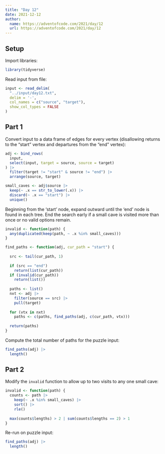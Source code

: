 ```yaml
---
title: "Day 12"
date: 2021-12-12
author:
  name: https://adventofcode.com/2021/day/12
  url: https://adventofcode.com/2021/day/12
---
```


## Setup

Import libraries:

```r

library(tidyverse)

```

Read input from file:

```r

input <- read_delim(
  "../input/day12.txt", 
  delim = '-', 
  col_names = c("source", "target"),
  show_col_types = FALSE
)

```

## Part 1

Convert input to a data frame of edges for every vertex (disallowing returns to the "start" vertex and departures from the "end" vertex):

```r

adj <- bind_rows(
  input,
  select(input, target = source, source = target)
) |> 
  filter(target != "start" & source != "end") |> 
  arrange(source, target)

small_caves <- adj$source |> 
  keep(~ .x == str_to_lower(.x)) |> 
  discard(~ .x == "start") |> 
  unique()

```

Beginning from the 'start' node, expand outward until the 'end' node is found in each tree. End the search early if a small cave is visited more than once or no valid options remain.

```r

invalid <- function(path) {
  any(duplicated(keep(path, ~ .x %in% small_caves)))
}

find_paths <- function(adj, cur_path = "start") {
  
  src <- tail(cur_path, 1)
  
  if (src == "end")
    return(list(cur_path))
  if (invalid(cur_path))
    return(list())
  
  paths <- list()
  nxt <- adj |> 
    filter(source == src) |> 
    pull(target)
  
  for (vtx in nxt)
    paths <- c(paths, find_paths(adj, c(cur_path, vtx)))
  
  return(paths)
}

```

Compute the total number of paths for the puzzle input:

```r

find_paths(adj) |> 
  length()

```

## Part 2

Modify the `invalid` function to allow up to two visits to any one small cave:

```r

invalid <- function(path) {
  counts <- path |> 
    keep(~ .x %in% small_caves) |> 
    sort() |> 
    rle()
  
  max(counts$lengths) > 2 | sum(counts$lengths == 2) > 1
}

```

Re-run on puzzle input:

```r

find_paths(adj) |> 
  length()

```




